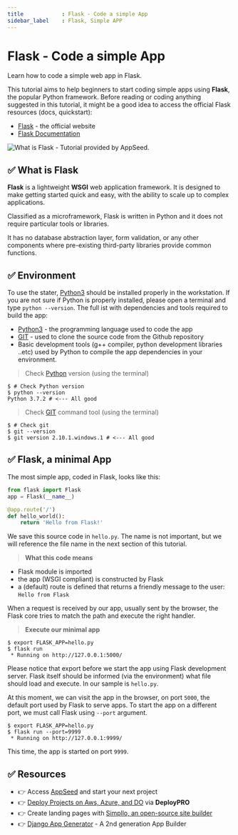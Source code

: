 ```yaml
---
title            : Flask - Code a simple App
sidebar_label    : Flask, Simple APP
---
```


# Flask - Code a simple App

<SubHeading>Learn how to code a simple web app in Flask.</SubHeading>

This tutorial aims to help beginners to start coding simple apps using **Flask**, the popular Python framework. 
Before reading or coding anything suggested in this tutorial, it might be a good idea to access the official Flask resources (docs, quickstart):

- [Flask](https://palletsprojects.com/p/flask/) - the official website
- [Flask Documentation](https://flask.palletsprojects.com/en/1.1.x/)

![What is Flask - Tutorial provided by AppSeed.](https://user-images.githubusercontent.com/51070104/268566349-c41e65a5-2ab9-4b54-8cbc-350ab6da746c.png)

## ✅ What is Flask 

**Flask** is a lightweight **WSGI** web application framework. It is designed to make getting started quick and easy, with the ability to scale up to complex applications. 

Classified as a microframework, Flask is written in Python and it does not require particular tools or libraries. 

It has no database abstraction layer, form validation, or any other components where pre-existing third-party libraries provide common functions.

## ✅ Environment 

To use the stater, [Python3](https://www.python.org/) should be installed properly in the workstation. 
If you are not sure if Python is properly installed, please open a terminal and type `python --version`. The full ist with dependencies and tools required to build the app:

- [Python3](https://www.python.org/) - the programming language used to code the app
- [GIT](https://git-scm.com/) - used to clone the source code from the Github repository
- Basic development tools (g++ compiler, python development libraries ..etc) used by Python to compile the app dependencies in your environment.

> Check [Python](https://www.python.org/) version (using the terminal)

```
$ # Check Python version
$ python --version
Python 3.7.2 # <--- All good
```

> Check [GIT](https://git-scm.com/) command tool (using the terminal)

```
$ # Check git
$ git --version
$ git version 2.10.1.windows.1 # <--- All good
```

## ✅ Flask, a minimal App 

The most simple app, coded in Flask, looks like this:

```python
from flask import Flask
app = Flask(__name__)

@app.route('/')
def hello_world():
    return 'Hello from Flask!'
```

We save this source code in `hello.py`. The name is not important, but we will reference the file name in the next section of this tutorial.

> **What this code means**

- Flask module is imported
- the app (WSGI compliant) is constructed by Flask
- a (default) route is defined that returns a friendly message to the user: `Hello from Flask`

When a request is received by our app, usually sent by the browser, the Flask core tries to match the path and execute the right handler.

> **Execute our minimal app**

```
$ export FLASK_APP=hello.py
$ flask run
 * Running on http://127.0.0.1:5000/
```

Please notice that export before we start the app using Flask development server. Flask itself should be informed (via the environment) what file should load and execute. In our sample is `hello.py`.

At this moment, we can visit the app in the browser, on port `5000`, the default port used by Flask to serve apps. To start the app on a different port, we must call Flask using `--port` argument.

```
$ export FLASK_APP=hello.py
$ flask run --port=9999
 * Running on http://127.0.0.1:9999/
```

This time, the app is started on port `9999`.

## ✅ Resources 

- 👉 Access [AppSeed](https://appseed.us/) and start your next project
- 👉 [Deploy Projects on Aws, Azure, and DO](https://www.docs.deploypro.dev/) via **DeployPRO**
- 👉 Create landing pages with [Simpllo, an open-source site builder](https://www.simpllo.com/)
- 👉 [Django App Generator](https://app-generator.dev/django/) - A 2nd generation App Builder
